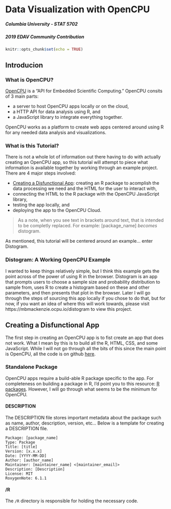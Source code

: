 # Data Visualization with OpenCPU
##### Columbia University - STAT 5702
##### 2019 EDAV Community Contribution

```r
knitr::opts_chunk$set(echo = TRUE)
```

## Introducion

### What is OpenCPU?
[OpenCPU](https://www.opencpu.org/) is a "API for Embedded Scientific Computing." OpenCPU consits of 3 main parts:

- a server to host OpenCPU apps locally or on the cloud,
- a HTTP API for data analysis using R, and
- a JavaScript library to integrate everything together. 

OpenCPU works as a platform to create web apps centered around using R for any needed data analysis and visualizations. 

### What is this Tutorial? 
There is not a whole lot of information out there having to do with actually creating an OpenCPU app, so this tutorial will attempt to piece what information is available together by working through an example project. There are 4 major steps involved:

- [Creating a Disfunctional App](#creating-a-disfunctional-app): creating an R package to acomplish the data processing we need and the HTML for the user to interact with, 
- connecting the HTML to the R package with the OpenCPU JavaScript library, 
- testing the app locally, and
- deploying the app to the OpenCPU Cloud. 

> As a note, when you see text in brackets around text, that is intended to be completly replaced. For example: [package_name] _becomes_ distogram.

As mentioned, this tutorial will be centered around an example... enter Distogram. 

### Distogram: A Working OpenCPU Example
I wanted to keep things relatively simple, but I think this example gets the point across of the power of using R in the browser. Distogram is an app that prompts users to choose a sample size and probability distribution to sample from, uses R to create a histogram based on these and other parameters, and then presents that plot in the browser. Later I will go through the steps of sourcing this app locally if you chose to do that, but for now, if you want an idea of where this will work towards, please visit https://mbmackenzie.ocpu.io/distogram to view this project.

## Creating a Disfunctional App
The first step in creating an OpenCPU app is to fist create an app that does not work. What I mean by this is to build all the R, HTML, CSS, and some JavaScript. While I will not go through all the bits of this since the main point is OpenCPU, all the code is on github [here](https://github.com/mbmackenzie/distogram).

### Standalone Package
OpenCPU apps require a build-able R package specific to the app. For completeness on building a package in R, I'd point you to this resource: [R packages](http://r-pkgs.had.co.nz/). However, I will go through what seems to be the minimum for OpenCPU.

#### DESCRIPTION
The DESCRIPTION file stores important metadata about the package such as name, author, description, version, etc... Below is a template for creating a DESCRIPTION file.

```
Package: [package_name]
Type: Package
Title: [title]
Version: [x.x.x]
Date: [YYYY-MM-DD]
Author: [author_name]
Maintainer: [maintainer_name] <[maintainer_email]>
Description: [Description]
License: MIT
RoxygenNote: 6.1.1
```

#### /R
The `/R` directory is responsible for holding the necessary code. 

















